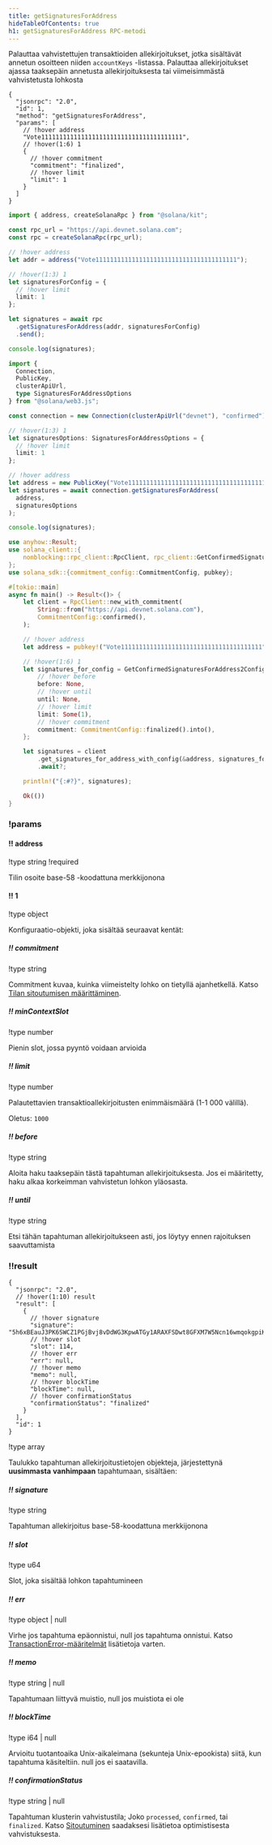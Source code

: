 ```yaml
---
title: getSignaturesForAddress
hideTableOfContents: true
h1: getSignaturesForAddress RPC-metodi
---
```


Palauttaa vahvistettujen transaktioiden allekirjoitukset, jotka sisältävät
annetun osoitteen niiden `accountKeys` -listassa. Palauttaa allekirjoitukset
ajassa taaksepäin annetusta allekirjoituksesta tai viimeisimmästä vahvistetusta
lohkosta

<APIMethod>

```jsonc !!request curl
{
  "jsonrpc": "2.0",
  "id": 1,
  "method": "getSignaturesForAddress",
  "params": [
    // !hover address
    "Vote111111111111111111111111111111111111111",
    // !hover(1:6) 1
    {
      // !hover commitment
      "commitment": "finalized",
      // !hover limit
      "limit": 1
    }
  ]
}
```

```ts !!request title="Kit"
import { address, createSolanaRpc } from "@solana/kit";

const rpc_url = "https://api.devnet.solana.com";
const rpc = createSolanaRpc(rpc_url);

// !hover address
let addr = address("Vote111111111111111111111111111111111111111");

// !hover(1:3) 1
let signaturesForConfig = {
  // !hover limit
  limit: 1
};

let signatures = await rpc
  .getSignaturesForAddress(addr, signaturesForConfig)
  .send();

console.log(signatures);
```

```ts !!request title="web3.js"
import {
  Connection,
  PublicKey,
  clusterApiUrl,
  type SignaturesForAddressOptions
} from "@solana/web3.js";

const connection = new Connection(clusterApiUrl("devnet"), "confirmed");

// !hover(1:3) 1
let signaturesOptions: SignaturesForAddressOptions = {
  // !hover limit
  limit: 1
};

// !hover address
let address = new PublicKey("Vote111111111111111111111111111111111111111");
let signatures = await connection.getSignaturesForAddress(
  address,
  signaturesOptions
);

console.log(signatures);
```

```rs !!request title="Rust"
use anyhow::Result;
use solana_client::{
    nonblocking::rpc_client::RpcClient, rpc_client::GetConfirmedSignaturesForAddress2Config,
};
use solana_sdk::{commitment_config::CommitmentConfig, pubkey};

#[tokio::main]
async fn main() -> Result<()> {
    let client = RpcClient::new_with_commitment(
        String::from("https://api.devnet.solana.com"),
        CommitmentConfig::confirmed(),
    );

    // !hover address
    let address = pubkey!("Vote111111111111111111111111111111111111111");

    // !hover(1:6) 1
    let signatures_for_config = GetConfirmedSignaturesForAddress2Config {
        // !hover before
        before: None,
        // !hover until
        until: None,
        // !hover limit
        limit: Some(1),
        // !hover commitment
        commitment: CommitmentConfig::finalized().into(),
    };

    let signatures = client
        .get_signatures_for_address_with_config(&address, signatures_for_config)
        .await?;

    println!("{:#?}", signatures);

    Ok(())
}
```

### !params

#### !! address

!type string
!required

Tilin osoite base-58 -koodattuna merkkijonona

#### !! 1

!type object

Konfiguraatio-objekti, joka sisältää seuraavat kentät:

##### !! commitment

!type string

Commitment kuvaa, kuinka viimeistelty lohko on tietyllä ajanhetkellä. Katso
[Tilan sitoutumisen määrittäminen](/docs/rpc#configuring-state-commitment).

##### !! minContextSlot

!type number

Pienin slot, jossa pyyntö voidaan arvioida

##### !! limit

!type number

Palautettavien transaktioallekirjoitusten enimmäismäärä (1-1 000 välillä).

Oletus: `1000`

##### !! before

!type string

Aloita haku taaksepäin tästä tapahtuman allekirjoituksesta. Jos ei määritetty,
haku alkaa korkeimman vahvistetun lohkon yläosasta.

##### !! until

!type string

Etsi tähän tapahtuman allekirjoitukseen asti, jos löytyy ennen rajoituksen
saavuttamista

### !!result

```jsonc !response
{
  "jsonrpc": "2.0",
  // !hover(1:10) result
  "result": [
    {
      // !hover signature
      "signature": "5h6xBEauJ3PK6SWCZ1PGjBvj8vDdWG3KpwATGy1ARAXFSDwt8GFXM7W5Ncn16wmqokgpiKRLuS83KUxyZyv2sUYv",
      // !hover slot
      "slot": 114,
      // !hover err
      "err": null,
      // !hover memo
      "memo": null,
      // !hover blockTime
      "blockTime": null,
      // !hover confirmationStatus
      "confirmationStatus": "finalized"
    }
  ],
  "id": 1
}
```

!type array

Taulukko tapahtuman allekirjoitustietojen objekteja, järjestettynä
**uusimmasta** **vanhimpaan** tapahtumaan, sisältäen:

##### !! signature

!type string

Tapahtuman allekirjoitus base-58-koodattuna merkkijonona

##### !! slot

!type u64

Slot, joka sisältää lohkon tapahtumineen

##### !! err

!type object | null

Virhe jos tapahtuma epäonnistui, null jos tapahtuma onnistui. Katso
[TransactionError-määritelmät](https://github.com/solana-labs/solana/blob/c0c60386544ec9a9ec7119229f37386d9f070523/sdk/src/transaction/error.rs#L13)
lisätietoja varten.

##### !! memo

!type string | null

Tapahtumaan liittyvä muistio, null jos muistiota ei ole

##### !! blockTime

!type i64 | null

Arvioitu tuotantoaika Unix-aikaleimana (sekunteja Unix-epookista) siitä, kun
tapahtuma käsiteltiin. null jos ei saatavilla.

##### !! confirmationStatus

!type string | null

Tapahtuman klusterin vahvistustila; Joko `processed`, `confirmed`, tai
`finalized`. Katso [Sitoutuminen](/docs/rpc/#configuring-state-commitment)
saadaksesi lisätietoa optimistisesta vahvistuksesta.

</APIMethod>

